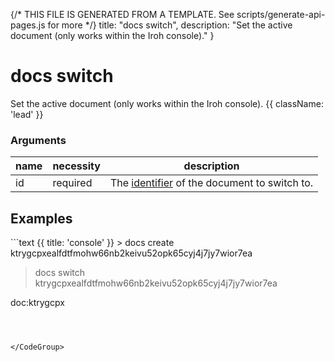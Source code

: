{/* THIS FILE IS GENERATED FROM A TEMPLATE. See scripts/generate-api-pages.js for more */}
    title: "docs switch",
    description: "Set the active document (only works within the Iroh console)."
}

<div className='not-prose mb-5'>
    <Breadcrumbs pages={[
        { name: 'API', href: '/docs/api', current: false },
        { name: 'docs switch', href: '/docs/api/docs-switch', current: true },
    ]} />
</div>

# docs switch

Set the active document (only works within the Iroh console). {{ className: 'lead' }}


### Arguments

| name | necessity | description |
| ---- | --------- | ----------- |
| id  | required | The [identifier](/docs/layers/documents#document-identifiers) of the document to switch to. |



## Examples

<CodeGroup title="docs switch">
```text {{ title: 'console' }}
> docs create
ktrygcpxealfdtfmohw66nb2keivu52opk65cyj4j7jy7wior7ea

> docs switch ktrygcpxealfdtfmohw66nb2keivu52opk65cyj4j7jy7wior7ea

doc:ktrygcpx
>
```



</CodeGroup>
